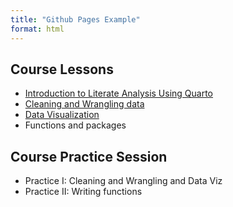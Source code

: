 ```yaml
---
title: "Github Pages Example"
format: html
---
```


## Course Lessons

-   [Introduction to Literate Analysis Using Quarto](mini_literate_analysis.html)
-   [Cleaning and Wrangling data](cleaning_wrangling.html)
-   [Data Visualization](data_viz.html)
-   Functions and packages

## Course Practice Session

-   Practice I: Cleaning and Wrangling and Data Viz
-   Practice II: Writing functions
